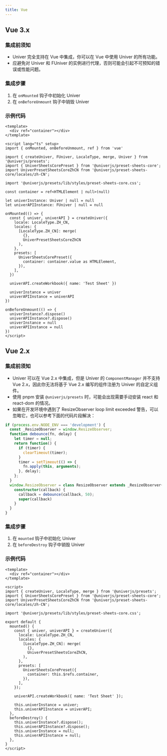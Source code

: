 ```yaml
---
title: Vue
---
```


## Vue 3.x

### 集成前须知

- Univer 完全支持在 Vue 中集成，你可以在 Vue 中使用 Univer 的所有功能。
- 应避免对 Univer 和 FUniver 的实例进行代理，否则可能会引起不可预知的错误或性能问题。

### 集成步骤

1. 在 `onMounted` 钩子中初始化 Univer
2. 在 `onBeforeUnmount` 钩子中销毁 Univer

### 示例代码

```vue
<template>
  <div ref="container"></div>
</template>
 
<script lang="ts" setup>
import { onMounted, onBeforeUnmount, ref } from 'vue'
 
import { createUniver, FUniver, LocaleType, merge, Univer } from '@univerjs/presets';
import { UniverSheetsCorePreset } from '@univerjs/preset-sheets-core';
import UniverPresetSheetsCoreZhCN from '@univerjs/preset-sheets-core/locales/zh-CN';
 
import '@univerjs/presets/lib/styles/preset-sheets-core.css';
 
const container = ref<HTMLElement | null>(null)
 
let univerInstance: Univer | null = null
let univerAPIInstance: FUniver | null = null
 
onMounted(() => {
  const { univer, univerAPI } = createUniver({
    locale: LocaleType.ZH_CN,
    locales: {
      [LocaleType.ZH_CN]: merge(
        {}, 
        UniverPresetSheetsCoreZhCN
      ),
    },
    presets: [
      UniverSheetsCorePreset({
        container: container.value as HTMLElement,
      }),
    ],
  })
 
  univerAPI.createWorkbook({ name: 'Test Sheet' })
 
  univerInstance = univer
  univerAPIInstance = univerAPI
})
 
onBeforeUnmount(() => {
  univerInstance?.dispose()
  univerAPIInstance?.dispose()
  univerInstance = null
  univerAPIInstance = null
})
</script>
```

## Vue 2.x

### 集成前须知

- Univer 可以在 Vue 2.x 中集成，但是 Univer 的 `ComponentManager` 并不支持 Vue 2.x，因此你无法将基于 Vue 2.x 编写的组件注册为 Univer 的自定义组件。
- 使用 pnpm 安装 `@univerjs/presets` 时，可能会出现需要手动安装 react 和 react-dom 的情况。
- 如果在开发环境中遇到了 ResizeObserver loop limit exceeded 警告，可以忽略它，也可以参考下面的代码片段解决：

```typescript
if (process.env.NODE_ENV === 'development') {
  const _ResizeObserver = window.ResizeObserver;
  function debounce(fn, delay) {
    let timer = null;
    return function() {
      if (timer) {
        clearTimeout(timer);
      }
      timer = setTimeout(() => {
        fn.apply(this, arguments);
      }, delay);
    };
  }
  window.ResizeObserver = class ResizeObserver extends _ResizeObserver{
    constructor(callback) {
      callback = debounce(callback, 50);
      super(callback)
    }
  }
}
```

### 集成步骤

1. 在 `mounted` 钩子中初始化 Univer
2. 在 `beforeDestroy` 钩子中销毁 Univer

### 示例代码

```vue
<template>
  <div ref="container"></div>
</template>
 
<script>
import { createUniver, LocaleType, merge } from '@univerjs/presets';
import { UniverSheetsCorePreset } from '@univerjs/preset-sheets-core';
import UniverPresetSheetsCoreZhCN from '@univerjs/preset-sheets-core/locales/zh-CN';
 
import '@univerjs/presets/lib/styles/preset-sheets-core.css';
 
export default {
  mounted() {
    const { univer, univerAPI } = createUniver({
      locale: LocaleType.ZH_CN,
      locales: {
        [LocaleType.ZH_CN]: merge(
          {},
          UniverPresetSheetsCoreZhCN,
        ),
      },
      presets: [
        UniverSheetsCorePreset({
          container: this.$refs.container,
        }),
      ],
    });
    
    univerAPI.createWorkbook({ name: 'Test Sheet' });
 
    this.univerInstance = univer;
    this.univerAPIInstance = univerAPI;
  },
  beforeDestroy() {
    this.univerInstance?.dispose();
    this.univerAPIInstance?.dispose();
    this.univerInstance = null;
    this.univerAPIInstance = null;
  },
}
</script>
```
